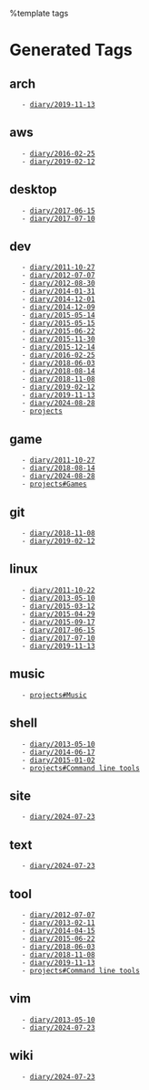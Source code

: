 %template tags

= Generated Tags =
== arch ==
    - [[diary/2019-11-13]]

== aws ==
    - [[diary/2016-02-25]]
    - [[diary/2019-02-12]]

== desktop ==
    - [[diary/2017-06-15]]
    - [[diary/2017-07-10]]

== dev ==
    - [[diary/2011-10-27]]
    - [[diary/2012-07-07]]
    - [[diary/2012-08-30]]
    - [[diary/2014-01-31]]
    - [[diary/2014-12-01]]
    - [[diary/2014-12-09]]
    - [[diary/2015-05-14]]
    - [[diary/2015-05-15]]
    - [[diary/2015-06-22]]
    - [[diary/2015-11-30]]
    - [[diary/2015-12-14]]
    - [[diary/2016-02-25]]
    - [[diary/2018-06-03]]
    - [[diary/2018-08-14]]
    - [[diary/2018-11-08]]
    - [[diary/2019-02-12]]
    - [[diary/2019-11-13]]
    - [[diary/2024-08-28]]
    - [[projects]]

== game ==
    - [[diary/2011-10-27]]
    - [[diary/2018-08-14]]
    - [[diary/2024-08-28]]
    - [[projects#Games]]

== git ==
    - [[diary/2018-11-08]]
    - [[diary/2019-02-12]]

== linux ==
    - [[diary/2011-10-22]]
    - [[diary/2013-05-10]]
    - [[diary/2015-03-12]]
    - [[diary/2015-04-29]]
    - [[diary/2015-09-17]]
    - [[diary/2017-06-15]]
    - [[diary/2017-07-10]]
    - [[diary/2019-11-13]]

== music ==
    - [[projects#Music]]

== shell ==
    - [[diary/2013-05-10]]
    - [[diary/2014-06-17]]
    - [[diary/2015-01-02]]
    - [[projects#Command line tools]]

== site ==
    - [[diary/2024-07-23]]

== text ==
    - [[diary/2024-07-23]]

== tool ==
    - [[diary/2012-07-07]]
    - [[diary/2013-02-11]]
    - [[diary/2014-04-15]]
    - [[diary/2015-06-22]]
    - [[diary/2018-06-03]]
    - [[diary/2018-11-08]]
    - [[diary/2019-11-13]]
    - [[projects#Command line tools]]

== vim ==
    - [[diary/2013-05-10]]
    - [[diary/2024-07-23]]

== wiki ==
    - [[diary/2024-07-23]]
